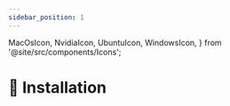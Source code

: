```yaml
---
sidebar_position: 1
---
```


  MacOsIcon,
  NvidiaIcon,
  UbuntuIcon,
  WindowsIcon,
} from '@site/src/components/Icons';

# 🔧 Installation

<Title
  pre={['🧮 Processing']}
  title={'🔧 Installation'}
/>

The following prerequisites will be installed on your system:

<Dependencies
  noNode
  noPnpm
/>

## 📚 System recommendations

Prior to installation, ensure that your computer meets the following requirements:

<Fragment>
  <ul>
    <li>{'A minimum of 4 GB of RAM for optimal performance.'}</li>
    <li>
      {
        'A multi-core processor (2 cores or more) for efficient audio processing.'
      }
    </li>
    <li>
      {'About 15 GB of free disk space for installation of dependencies.'}
    </li>
    <li>{'Sufficient storage space for audio files and processed data.'}</li>
    <li>
      {'For optional accelerated audio processing, we advise using an '}
      <NvidiaIcon />
      {' Nvidia GPU.'}
    </li>
  </ul>
</Fragment>

## 🌐 Operating Systems

Refer to the following links for detailed instructions on installing
requirements based on your operating system:

<ul>
  <li>
    <WindowsIcon />
    {'  '}
    <a href={'./windows/'}>Windows</a>
  </li>
  <li>
    <UbuntuIcon />
    {'  '}
    <a href={'./ubuntu/'}>Ubuntu</a>
  </li>
  <li>
    <MacOsIcon />
    {'  '}
    <a href={'./macos/'}>macOS</a>
  </li>
</ul>
